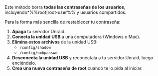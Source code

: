 Este método borra **todas las contraseñas de los usuarios**, incluyendo\*%%root|root-user%% y usuarios compartidos.

Para la forma más sencilla de restablecer tu contraseña:

1. **Apaga** tu servidor Unraid.
2. **Conecta la unidad USB** a una computadora (Windows o Mac).
3. **Elimina estos archivos** de la unidad USB:
   - `/config/shadow`
   - `/config/smbpasswd`
4. **Desconecta la unidad USB** y reconéctala a tu servidor Unraid, luego enciéndelo.
5. **Crea una nueva contraseña de root** cuando te lo pida al iniciar.
